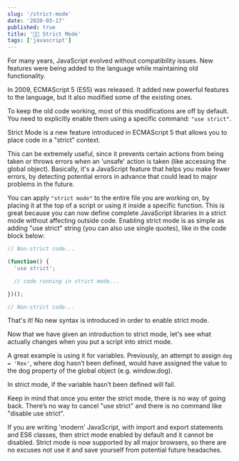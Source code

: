 ```yaml
---
slug: '/strict-mode'
date: '2020-03-17'
published: true
title: '👨‍🏫 Strict Mode'
tags: ['javascript']
---
```


For many years, JavaScript evolved without compatibility issues.
New features were being added to the language while maintaining old functionality.

In 2009, ECMAScript 5 (ES5) was released. It added new powerful features to the language, but it also modified some of the existing ones.

To keep the old code working, most of this modifications are off by default.
You need to explicitly enable them using a specific command: `"use strict"`.

Strict Mode is a new feature introduced in ECMAScript 5 that allows you to place code in a "strict" context.

This can be extremely useful, since it prevents certain actions from being taken or throws errors when an 'unsafe' action is taken (like accessing the global object).
Basically, it's a JavaScript feature that helps you make fewer errors, by detecting potential errors in advance that could lead to major problems in the future.

You can apply `"strict mode"` to the entire file you are working on, by placing it at the top of a script or using it inside a specific function.
This is great because you can now define complete JavaScript libraries in a strict mode without affecting outside code.
Enabling strict mode is as simple as adding "use strict" string (you can also use single quotes), like in the code block below:

```js
// Non-strict code...

(function() {
  'use strict';

  // code running in strict mode...

})();

// Non-strict code...
```

That's it! No new syntax is introduced in order to enable strict mode.

Now that we have given an introduction to strict mode, let's see what actually changes when you put a script into strict mode.

A great example is using it for variables. Previously, an attempt to assign `dog = 'Rex'`, where dog hasn’t been defined, would have assigned the value to the dog property of the global object (e.g. window.dog).

In strict mode, if the variable hasn’t been defined will fail.

Keep in mind that once you enter the strict mode, there is no way of going back.
There’s no way to cancel "use strict" and there is no command like "disable use strict".

If you are writing 'modern' JavaScript, with import and export statements and ES6 classes, then strict mode enabled by default and it cannot be disabled.
Strict mode is now supported by all major browsers, so there are no excuses not use it and save yourself from potential future headaches.

